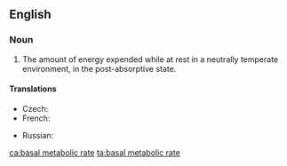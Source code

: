 ==English==
{{wikipedia}}

===Noun===
{{en-noun}}

# {{context|physiology|lang=en}} The amount of energy expended while at rest in a neutrally temperate environment, in the post-absorptive state.

====Translations====
{{trans-top|amount of energy expended while at rest}}
* Czech: {{t|cs|bazální metabolismus|m}}
* French: {{t|fr|taux métabolique de base}}
{{trans-mid}}
* Russian: {{t|ru|Базовая ско́рость метаболизма|f}}
{{trans-bottom}}

[[ca:basal metabolic rate]]
[[ta:basal metabolic rate]]